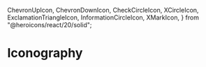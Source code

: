 
  ChevronUpIcon,
  ChevronDownIcon,
  CheckCircleIcon,
  XCircleIcon,
  ExclamationTriangleIcon,
  InformationCircleIcon,
  XMarkIcon,
} from "@heroicons/react/20/solid";

<Meta title="Design System/Iconography" />

# Iconography

<IconGallery>
  <IconItem name="chevron-up">
    <ChevronUpIcon />
  </IconItem>
  <IconItem name="chevron-down">
    <ChevronDownIcon />
  </IconItem>
  <IconItem name="x-mark">
    <XMarkIcon />
  </IconItem>
  <IconItem name="check-circle">
    <CheckCircleIcon />
  </IconItem>
  <IconItem name="x-circle">
    <XCircleIcon />
  </IconItem>
  <IconItem name="exclamation-triangle">
    <ExclamationTriangleIcon />
  </IconItem>
  <IconItem name="information-circle">
    <InformationCircleIcon />
  </IconItem>
</IconGallery>
